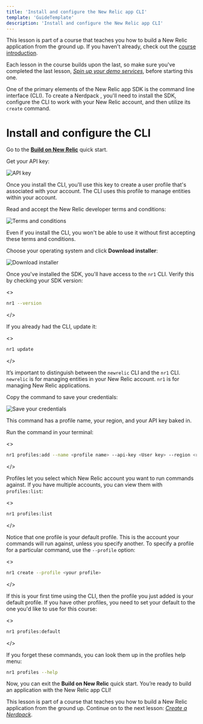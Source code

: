 ```yaml
---
title: 'Install and configure the New Relic app CLI'
template: 'GuideTemplate'
description: 'Install and configure the New Relic app CLI'
---
```


<HideWhenEmbedded>

<Callout variant="course">

This lesson is part of a course that teaches you how to build a New Relic application from the ground up. If you haven't already, check out the [course introduction](/ab-test).

Each lesson in the course builds upon the last, so make sure you've completed the last lesson, [_Spin up your demo services_](/build-apps/ab-test/demo-setup), before starting this one.

</Callout>

</HideWhenEmbedded>

One of the primary elements of the New Relic app SDK is the command line interface (CLI). To create a Nerdpack , you'll need to install the SDK, configure the CLI to work with your New Relic account, and then utilize its `create` command.

# Install and configure the CLI

<Steps>

<Step>

Go to the [**Build on New Relic**](https://one.newrelic.com/launcher/developer-center.launcher?pane=eyJuZXJkbGV0SWQiOiJkZXZlbG9wZXItY2VudGVyLmRldmVsb3Blci1jZW50ZXIifQ==) quick start.

</Step>

<Step>

Get your API key:

![API key](../../../images/ab-test/api-key.png)

Once you install the CLI, you'll use this key to create a user profile that's associated with your account. The CLI uses this profile to manage entities within your account.

</Step>

<Step>

Read and accept the New Relic developer terms and conditions:

![Terms and conditions](../../../images/ab-test/dev-terms-and-conditions.png)

Even if you install the CLI, you won't be able to use it without first accepting these terms and conditions.

</Step>

<Step>

Choose your operating system and click **Download installer**:

![Download installer](../../../images/ab-test/download-installer.png)

Once you've installed the SDK, you'll have access to the `nr1` CLI. Verify this by checking your SDK version:

<>

```sh
nr1 --version
```
</>

If you already had the CLI, update it:

<>

```sh
nr1 update
```
</>

<Callout variant="tip">

It’s important to distinguish between the `newrelic` CLI and the `nr1` CLI. `newrelic` is for managing entities in your New Relic account. `nr1` is for managing New Relic applications.

</Callout>

</Step>

<Step>

Copy the command to save your credentials:

![Save your credentials](../../../images/ab-test/add-profile.png)

This command has a profile name, your region, and your API key baked in.

Run the command in your terminal:

<>

```sh
nr1 profiles:add --name <profile name> --api-key <User key> --region <region>
```
</>

Profiles let you select which New Relic account you want to run commands against. If you have multiple accounts, you can view them with `profiles:list`:

<>

```sh
nr1 profiles:list
```
</>

Notice that one profile is your default profile. This is the account your commands will run against, unless you specify another. To specify a profile for a particular command, use the `--profile` option:

<>

```sh
nr1 create --profile <your profile>
```
</>

If this is your first time using the CLI, then the profile you just added is your default profile. If you have other profiles, you need to set your default to the one you'd like to use for this course:

<>

```sh
nr1 profiles:default
```
</>

<Callout variant="tip">

If you forget these commands, you can look them up in the profiles help menu:


```sh
nr1 profiles --help
```


</Callout>

</Step>

</Steps>

Now, you can exit the **Build on New Relic** quick start. You’re ready to build an application with the New Relic app CLI!

<HideWhenEmbedded>

<Callout variant="course">

This lesson is part of a course that teaches you how to build a New Relic application from the ground up. Continue on to the next lesson: [_Create a Nerdpack_](/build-apps/ab-test/create-nerdpack).

</Callout>

</HideWhenEmbedded>
